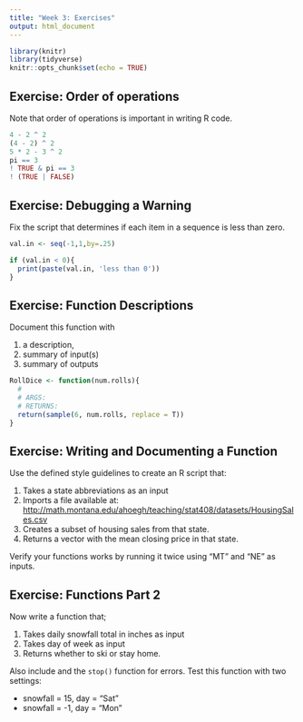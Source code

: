 ```yaml
---
title: "Week 3: Exercises"
output: html_document
---
```


```r
library(knitr)
library(tidyverse)
knitr::opts_chunk$set(echo = TRUE)
```


## Exercise: Order of operations
Note that order of operations is important in writing R code.
```r
4 - 2 ^ 2
(4 - 2) ^ 2
5 * 2 - 3 ^ 2
pi == 3
! TRUE & pi == 3
! (TRUE | FALSE) 
```


## Exercise: Debugging a Warning

Fix the script that determines if each item in a sequence is less than zero.

```r
val.in <- seq(-1,1,by=.25)

if (val.in < 0){
  print(paste(val.in, 'less than 0'))
}
```

## Exercise: Function Descriptions 
Document this function with 

1. a description,
2. summary of input(s)
3. summary of outputs

```r
RollDice <- function(num.rolls){
  # 
  # ARGS:
  # RETURNS: 
  return(sample(6, num.rolls, replace = T))
}
```

## Exercise: Writing and Documenting a Function
Use the defined style guidelines to create an R script that:

1. Takes a state abbreviations as an input
2. Imports a file available at:  [http://math.montana.edu/ahoegh/teaching/stat408/datasets/HousingSales.csv](http://math.montana.edu/ahoegh/teaching/stat408/datasets/HousingSales.csv)
3. Creates a subset of housing sales from that state.
4. Returns a vector with the mean closing price in that state.

Verify your functions works by running it twice using "MT" and "NE" as inputs.

## Exercise: Functions Part 2
Now write a function that;

1. Takes daily snowfall total in inches as input
2. Takes day of week as input
3. Returns whether to ski or stay home.

Also include and the `stop()` function for errors.
Test this function with two settings:

 - snowfall = 15, day = "Sat"
 - snowfall = -1, day = "Mon"

#